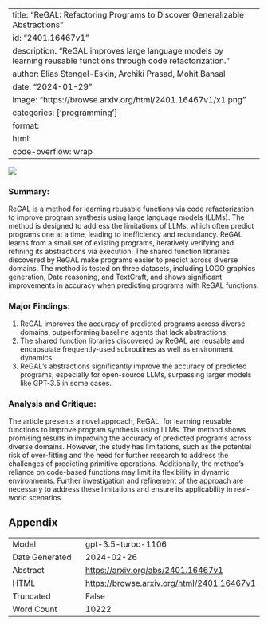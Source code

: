 
---
title: "ReGAL: Refactoring Programs to Discover Generalizable Abstractions"
id: "2401.16467v1"
description: "ReGAL improves large language models by learning reusable functions through code refactorization."
author: Elias Stengel-Eskin, Archiki Prasad, Mohit Bansal
date: "2024-01-29"
image: "https://browse.arxiv.org/html/2401.16467v1/x1.png"
categories: ['programming']
format:
  html:
    code-overflow: wrap
---

![](https://browse.arxiv.org/html/2401.16467v1/x1.png)

### Summary:
ReGAL is a method for learning reusable functions via code refactorization to improve program synthesis using large language models (LLMs). The method is designed to address the limitations of LLMs, which often predict programs one at a time, leading to inefficiency and redundancy. ReGAL learns from a small set of existing programs, iteratively verifying and refining its abstractions via execution. The shared function libraries discovered by ReGAL make programs easier to predict across diverse domains. The method is tested on three datasets, including LOGO graphics generation, Date reasoning, and TextCraft, and shows significant improvements in accuracy when predicting programs with ReGAL functions.

### Major Findings:
1. ReGAL improves the accuracy of predicted programs across diverse domains, outperforming baseline agents that lack abstractions.
2. The shared function libraries discovered by ReGAL are reusable and encapsulate frequently-used subroutines as well as environment dynamics.
3. ReGAL's abstractions significantly improve the accuracy of predicted programs, especially for open-source LLMs, surpassing larger models like GPT-3.5 in some cases.

### Analysis and Critique:
The article presents a novel approach, ReGAL, for learning reusable functions to improve program synthesis using LLMs. The method shows promising results in improving the accuracy of predicted programs across diverse domains. However, the study has limitations, such as the potential risk of over-fitting and the need for further research to address the challenges of predicting primitive operations. Additionally, the method's reliance on code-based functions may limit its flexibility in dynamic environments. Further investigation and refinement of the approach are necessary to address these limitations and ensure its applicability in real-world scenarios.

## Appendix

|          |          |
|----------|----------|
| Model     | gpt-3.5-turbo-1106       |
| Date Generated     | 2024-02-26       |
| Abstract | [https://arxiv.org/abs/2401.16467v1](https://arxiv.org/abs/2401.16467v1)        |
| HTML     | [https://browse.arxiv.org/html/2401.16467v1](https://browse.arxiv.org/html/2401.16467v1)       |
| Truncated       | False       |
| Word Count       | 10222       |